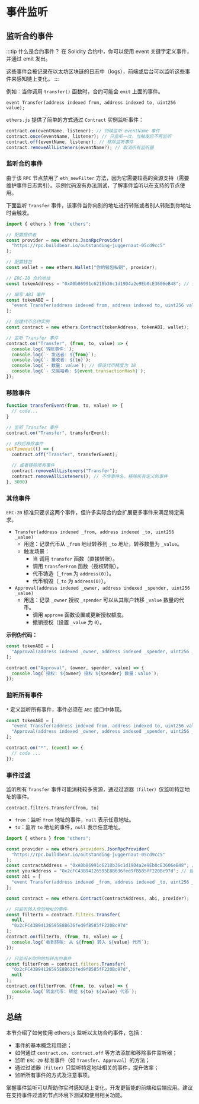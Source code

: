 # 事件监听

## 监听合约事件

:::tip 什么是合约事件？
在 Solidity 合约中，你可以使用 event 关键字定义事件，并通过 emit 发出。

这些事件会被记录在以太坊区块链的日志中（logs），前端或后台可以监听这些事件来感知链上变化。
:::

例如：当你调用 `transfer()` 函数时，合约可能会 `emit` 上面的事件。

```
event Transfer(address indexed from, address indexed to, uint256 value);
```

`ethers.js` 提供了简单的方式通过 `Contract` 实例监听事件：

```js
contract.on(eventName, listener); // 持续监听 eventName 事件
contract.once(eventName, listener); // 只监听一次，当触发后不再监听
contract.off(eventName, listener); // 移除监听事件
contract.removeAllListeners(eventName?); // 取消所有监听器
```

### 监听合约事件

由于该 `RPC` 节点禁用了 `eth_newFilter` 方法，因为它需要较高的资源支持（需要维护事件日志索引）。示例代码没有办法测试，了解事件监听以在支持的节点使用。

下面监听 `Transfer` 事件，该事件当你向别的地址进行转账或者别人转账到你地址时会触发。

```js
import { ethers } from "ethers";

// 配置提供者
const provider = new ethers.JsonRpcProvider(
  "https://rpc.buildbear.io/outstanding-juggernaut-05cd9cc5"
);

// 配置钱包
const wallet = new ethers.Wallet("你的钱包私钥", provider);

// ERC-20 合约地址
const tokenAddress = "0xA0b86991c6218b36c1d19D4a2e9Eb0cE3606eB48"; // 替换为代币合约地址, 这里以 USDC 为例

// 编写 ABI 事件
const tokenABI = [
  "event Transfer(address indexed from, address indexed to, uint256 value)",
];

// 创建代币合约实例
const contract = new ethers.Contract(tokenAddress, tokenABI, wallet);

// 监听 Transfer 事件
contract.on("Transfer", (from, to, value) => {
  console.log(`转账事件:`);
  console.log(`- 发送者: ${from}`);
  console.log(`- 接收者: ${to}`);
  console.log(`- 数量: value`); // 假设代币精度为 18
  console.log(`- 交易哈希: ${event.transactionHash}`);
});
```

### 移除事件

```js
function transferEvent(from, to, value) => {
  // code...
}

// 监听 Transfer 事件
contract.on("Transfer", transferEvent);

// 3秒后移除事件
setTimeout(() => {
  contract.off("Transfer", transferEvent);

  // 或者移除所有事件
  contract.removeAllListeners("Transfer");
  contract.removeAllListeners(); // 不传事件名，移除所有定义的事件
}, 3000)
```

### 其他事件

`ERC-20` 标准只要求这两个事件，但许多实际合约会扩展更多事件来满足特定需求。

- `Transfer(address indexed _from, address indexed _to, uint256 _value)`
  - 用途：记录代币从 `_from` 地址转移到 `_to` 地址，转移数量为 `_value`。
  - 触发场景：
    - 当 调用 `transfer` 函数（直接转账）。
    - 调用 `transferFrom` 函数（授权转账）。
    - 代币铸造（`_from` 为 `address(0)`）。
    - 代币销毁（`_to` 为 `address(0)`）。
- `Approval(address indexed _owner, address indexed _spender, uint256 _value)`
  - 用途：记录 `_owner` 授权 `_spender` 可以从其账户转移 `_value` 数量的代币。
    - 调用 `approve` 函数设置或更新授权额度。
    - 撤销授权（设置 `_value` 为 `0`）。

**示例伪代码：**

```js
const tokenABI = [
  "Approval(address indexed _owner, address indexed _spender, uint256 _value)",
];

contract.on("Approval", (owner, spender, value) => {
  console.log(`授权: ${owner} 授权 ${spender} 数量：value`);
});
```

### 监听所有事件

`*` 定义监听所有事件，事件必须在 `ABI` 接口中体现。

```js
const tokenABI = [
  "event Transfer(address indexed from, address indexed to, uint256 value)",
  "Approval(address indexed _owner, address indexed _spender, uint256 _value)",
];

contract.on("*", (event) => {
  // code ...
});
```

### 事件过滤

监听所有 `Transfer` 事件可能消耗较多资源，通过过滤器`（filter）`仅监听特定地址的事件。

`contract.filters.Transfer(from, to)`

- `from`：监听 `from` 地址的事件，`null` 表示任意地址。
- `to`：监听 `to` 地址的事件，`null` 表示任意地址。

```js
import { ethers } from "ethers";

const provider = new ethers.providers.JsonRpcProvider(
  "https://rpc.buildbear.io/outstanding-juggernaut-05cd9cc5"
);
const contractAddress = "0xA0b86991c6218b36c1d19D4a2e9Eb0cE3606eB48"; // 代币合约地址（如 USDC）
const yourAddress = "0x2cFC43B94126595E8B636fed9fB585fF220Bc97d"; // 替换为你的以太坊地址
const abi = [
  "event Transfer(address indexed _from, address indexed _to, uint256 _value)",
];

const contract = new ethers.Contract(contractAddress, abi, provider);

// 只监听转入你的地址的事件
const filterTo = contract.filters.Transfer(
  null,
  "0x2cFC43B94126595E8B636fed9fB585fF220Bc97d"
);
contract.on(filterTo, (from, to, value) => {
  console.log(`收到转账: 从 ${from} 转入 ${value} 代币`);
});

// 只监听从你的地址转出的事件
const filterFrom = contract.filters.Transfer(
  "0x2cFC43B94126595E8B636fed9fB585fF220Bc97d",
  null
);
contract.on(filterFrom, (from, to, value) => {
  console.log(`转出代币: 转给 ${to} ${value} 代币`);
});
```

## 总结

本节介绍了如何使用 ethers.js 监听以太坊合约事件，包括：

- 事件的基本概念和用途；
- 如何通过 `contract.on`、`contract.off` 等方法添加和移除事件监听器；
- 监听 `ERC-20` 标准事件（如 `Transfer`、`Approval`）的方法；
- 通过过滤器`（filter）`只监听特定地址相关的事件，提升效率；
- 监听所有事件的方式及注意事项。

掌握事件监听可以帮助你实时感知链上变化，开发更智能的前端和后端应用。建议在支持事件过滤的节点环境下测试和使用相关功能。
